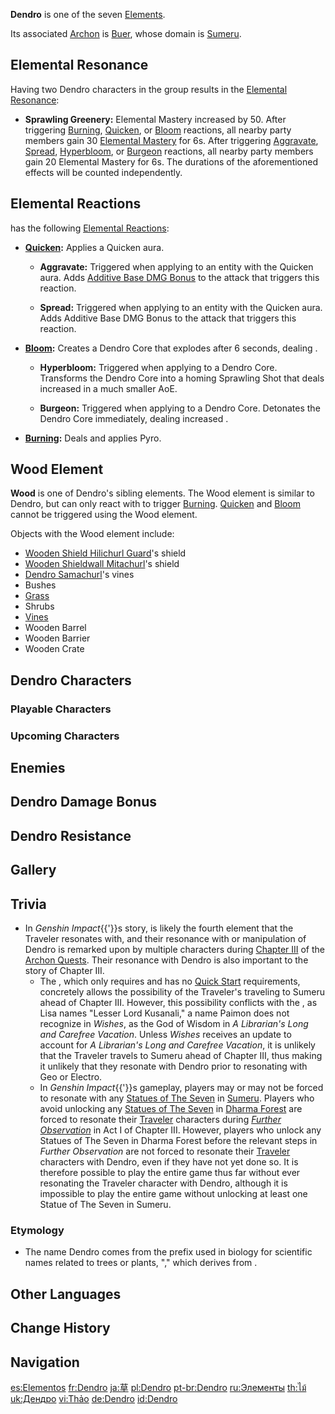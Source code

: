 {{Element Infobox
|region       = Sumeru
|archon       = Buer
|oculus       = Dendroculus
|gem          = Nagadus Emerald
|status       = Dendro
|reaction     = Electro, Hydro, Pyro
}}
'''Dendro''' is one of the seven [[Elements]].

Its associated [[Archon]] is [[Lesser Lord Kusanali|Buer]], whose domain is [[Sumeru]].

==Elemental Resonance==
Having two Dendro characters in the group results in the [[Elemental Resonance]]:
*'''Sprawling Greenery:''' Elemental Mastery increased by 50. After triggering [[Burning]], [[Quicken]], or [[Bloom]] reactions, all nearby party members gain 30 [[Elemental Mastery]] for 6s. After triggering [[Aggravate]], [[Spread]], [[Hyperbloom]], or [[Burgeon]] reactions, all nearby party members gain 20 Elemental Mastery for 6s. The durations of the aforementioned effects will be counted independently.

==Elemental Reactions==
{{Dendro}} has the following [[Elemental Reactions]]:

* {{Icon/Element|Electro}} '''[[Quicken]]:''' Applies a Quicken aura.
** {{Icon/Element|Electro}} '''Aggravate:''' Triggered when applying {{Electro}} to an entity with the Quicken aura. Adds [[Additive Base DMG Bonus]] to the attack that triggers this reaction.
** {{Icon/Element|Dendro}} '''Spread:''' Triggered when applying {{Dendro}} to an entity with the Quicken aura. Adds Additive Base DMG Bonus to the attack that triggers this reaction.
* {{Icon/Element|Hydro}} '''[[Bloom]]:''' Creates a Dendro Core that explodes after 6 seconds, dealing {{Color|AoE Dendro DMG}}.
** {{Icon/Element|Electro}} '''Hyperbloom:''' Triggered when applying {{Electro}} to a Dendro Core. Transforms the Dendro Core into a homing Sprawling Shot that deals increased {{Color|AoE Dendro DMG}} in a much smaller AoE.
** {{Icon/Element|Pyro}} '''Burgeon:''' Triggered when applying {{Pyro}} to a Dendro Core. Detonates the Dendro Core immediately, dealing increased {{Color|AoE Dendro DMG}}.
* {{Icon/Element|Pyro}} '''[[Burning]]:''' Deals {{Color|AoE Pyro DoT}} and applies Pyro.

==Wood Element==
'''Wood''' is one of Dendro's sibling elements. The Wood element is similar to Dendro, but can only react with {{Pyro}} to trigger [[Burning]]. [[Quicken]] and [[Bloom]] cannot be triggered using the Wood element.

Objects with the Wood element include:

* [[Wooden Shield Hilichurl Guard]]'s shield
* [[Wooden Shieldwall Mitachurl]]'s shield
* [[Dendro Samachurl]]'s vines
* Bushes
* [[Grass]]
* Shrubs
* [[Dendro Vines|Vines]]
* Wooden Barrel
* Wooden Barrier
* Wooden Crate

==Dendro Characters==
===Playable Characters===
{{Characters by Category Table|Playable Characters&Dendro Characters|noelement=1}}

===Upcoming Characters===
{{Characters by Category Table|Upcoming Characters&Dendro Characters|noelement=1}}

==Enemies==
{{Enemies by Category List|header=1}}

==Dendro Damage Bonus==
{{Main|Dendro Damage Bonus}}

==Dendro Resistance==
{{Main|Dendro Resistance}}

==Gallery==
{{Preview
|file1=Status Dendro Player 1
|caption1=A character affected by a poison status from [[Large Dendro Slime]]s

|file2=Status Dendro Player 2
|caption2=A character affected by Dendro from [[Dendro Samachurl]]s
}}

==Trivia==
* In ''Genshin Impact''{{'}}s story, {{Dendro}} is likely the fourth element that the Traveler resonates with, and their resonance with or manipulation of Dendro is remarked upon by multiple characters during [[Chapter III]] of the [[Archon Quest]]s. Their resonance with Dendro is also important to the story of Chapter III.
** The {{Quest|A Librarian's Long and Carefree Vacation}}, which only requires {{Quest|Song of the Dragon and Freedom}} and has no [[Quick Start]] requirements, concretely allows the possibility of the Traveler's traveling to Sumeru ahead of Chapter III. However, this possibility conflicts with the {{Quest|Wishes (Quest)}}, as Lisa names "Lesser Lord Kusanali," a name Paimon does not recognize in ''Wishes'', as the God of Wisdom in ''A Librarian's Long and Carefree Vacation''. Unless ''Wishes'' receives an update to account for ''A Librarian's Long and Carefree Vacation'', it is unlikely that the Traveler travels to Sumeru ahead of Chapter III, thus making it unlikely that they resonate with Dendro prior to resonating with Geo or Electro.
** In ''Genshin Impact''{{'}}s gameplay, players may or may not be forced to resonate with any [[Statues of The Seven]] in [[Sumeru]]. Players who avoid unlocking any [[Statues of The Seven]] in [[Dharma Forest]] are forced to resonate their [[Traveler]] characters during ''[[Further Observation]]'' in Act I of Chapter III. However, players who unlock any Statues of The Seven in Dharma Forest before the relevant steps in ''Further Observation'' are not forced to resonate their [[Traveler]] characters with Dendro, even if they have not yet done so. It is therefore possible to play the entire game thus far<!-- as of Version 3.1 --> without ever resonating the Traveler character with Dendro, although it is impossible to play the entire game without unlocking at least one Statue of The Seven in Sumeru.

===Etymology===
* The name Dendro comes from the prefix used in biology for scientific names related to trees or plants, "{{wt|dendr-|dendro-|English}}," which derives from {{lang|the Ancient Greek word for tree|grc=δένδρον|grc_rm=déndron}}.

==Other Languages==
{{Other Languages
|en      = Dendro
|zhs     = 草
|zhs_rm  = Cǎo
|zht     = 草
|zht_rm  = Cǎo
|zh_tl   = Grass
|ja      = {{Rubi|草|くさ}}
|ja_rm   = Kusa
|ja_tl   = Grass
|ko      = 풀
|ko_rm   = Pul
|ko_tl   = Grass
|es      = Dendro
|fr      = Dendro
|ru      = Дендро
|th      = ไม้
|th_rm   = Mai
|th_tl   = Wood
|vi      = {{tt|Thảo|草}}
|vi_tl   = Grass
|de      = Dendro
|id      = Dendro
|pt      = Dendro
|tr      = Doğa
|tr_tl   = Nature
|it      = Dendro
}}

==Change History==
{{Change History|1.0}}

==Navigation==
{{Element Navbox}}

[[es:Elementos]]
[[fr:Dendro]]
[[ja:草]]
[[pl:Dendro]]
[[pt-br:Dendro]]
[[ru:Элементы]]
[[th:ไม้]]
[[uk:Дендро]]
[[vi:Thảo]]
[[de:Dendro]]
[[id:Dendro]]